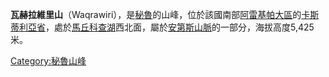 {{Coord|14|58|35|S|72|12|16|W|display=title}}

'''瓦赫拉維里山'''（Waqrawiri），是[[秘魯|秘魯]]的山峰，位於該國南部[[阿雷基帕大區|阿雷基帕大區]]的[[卡斯蒂利亞省|卡斯蒂利亞省]]，處於[[馬丘科查湖|馬丘科查湖]]西北面，屬於[[安第斯山脈|安第斯山脈]]的一部分，海拔高度5,425米。

{{Peru-geo-stub}}
[[Category:秘魯山峰|Category:秘魯山峰]]